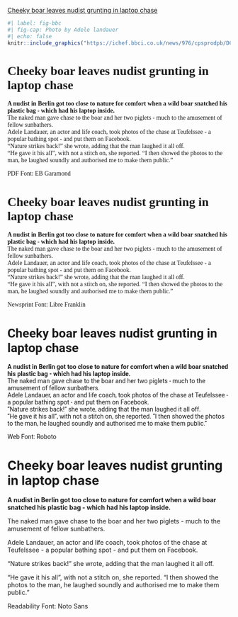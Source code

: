 ::: {.callout-note collapse="true" title="Expand for link to original BBC News page"}
[Cheeky boar leaves nudist grunting in laptop chase](https://www.bbc.co.uk/news/world-europe-53692475)
:::

```r
#| label: fig-bbc
#| fig-cap: Photo by Adele landauer
#| echo: false
knitr::include_graphics("https://ichef.bbci.co.uk/news/976/cpsprodpb/DCA4/production/_113848465_mediaitem113848464.jpg.webp")
```

# [Cheeky boar leaves nudist grunting in laptop chase]{style="font-family:'EB Garamond'"}<br>

[**A nudist in Berlin got too close to nature for comfort when a wild boar snatched his plastic bag - which had his laptop inside.** <br> The naked man gave chase to the boar and her two piglets - much to the amusement of fellow sunbathers. <br> Adele Landauer, an actor and life coach, took photos of the chase at Teufelssee - a popular bathing spot - and put them on Facebook. <br> "Nature strikes back!" she wrote, adding that the man laughed it all off. <br> "He gave it his all", with not a stitch on, she reported. "I then showed the photos to the man, he laughed soundly and authorised me to make them public."]{style="font-family:'EB Garamond'"}

::: {.callout-note collapse="true" title="Expand to see font name"}
[PDF Font: EB Garamond]{style="font-family:'EB Garamond'"}
:::

# [Cheeky boar leaves nudist grunting in laptop chase]{style="font-family:'Libre Franklin'"}<br>

[**A nudist in Berlin got too close to nature for comfort when a wild boar snatched his plastic bag - which had his laptop inside.** <br> The naked man gave chase to the boar and her two piglets - much to the amusement of fellow sunbathers. <br> Adele Landauer, an actor and life coach, took photos of the chase at Teufelssee - a popular bathing spot - and put them on Facebook. <br> "Nature strikes back!" she wrote, adding that the man laughed it all off. <br> "He gave it his all", with not a stitch on, she reported. "I then showed the photos to the man, he laughed soundly and authorised me to make them public."]{style="font-family:'Libre Franklin'"}

::: {.callout-note collapse="true" title="Expand to see font name"}
[Newsprint Font: Libre Franklin]{style="font-family:'Libre Franklin'"}
:::

# [Cheeky boar leaves nudist grunting in laptop chase]{style="font-family:'Roboto'"}<br>

[**A nudist in Berlin got too close to nature for comfort when a wild boar snatched his plastic bag - which had his laptop inside.** <br> The naked man gave chase to the boar and her two piglets - much to the amusement of fellow sunbathers. <br> Adele Landauer, an actor and life coach, took photos of the chase at Teufelssee - a popular bathing spot - and put them on Facebook. <br> "Nature strikes back!" she wrote, adding that the man laughed it all off. <br> "He gave it his all", with not a stitch on, she reported. "I then showed the photos to the man, he laughed soundly and authorised me to make them public."]{style="font-family:'Roboto'"}

::: {.callout-note collapse="true" title="Expand to see font name"}
[Web Font: Roboto]{style="font-family:'Roboto'"}
:::

# Cheeky boar leaves nudist grunting in laptop chase

**A nudist in Berlin got too close to nature for comfort when a wild boar snatched his plastic bag - which had his laptop inside.**

The naked man gave chase to the boar and her two piglets - much to the amusement of fellow sunbathers.

Adele Landauer, an actor and life coach, took photos of the chase at Teufelssee - a popular bathing spot - and put them on Facebook.

"Nature strikes back!" she wrote, adding that the man laughed it all off.

"He gave it his all", with not a stitch on, she reported. "I then showed the photos to the man, he laughed soundly and authorised me to make them public."

::: {.callout-note collapse="true" title="Expand to see font name"}
Readability Font: Noto Sans
:::
